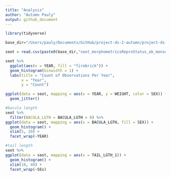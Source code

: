 ```yaml
---
title: "Analysis"
author: "Autumn Pauly"
output: github_document
---
```


```r
library(tidyverse)
```

```r
base_dir="/Users/pauly/Documents/GitHub/project-ds-2-autumn/project-ds-2-autumn/data/"

seot = read.csv(paste0(base_dir,"seot_morphometricsReproStatus_ak_monson.csv"),h=T)
```

```r
seot %>% 
  ggplot(aes(x = YEAR, fill = "firebrick")) +
  geom_histogram(binwidth = 1) + 
  labs(title = "Count of Observations Per Year",
       x = "Year", 
       y = "Count")
```

```r
ggplot(data = seot, mapping = aes(x = YEAR, y = WEIGHT, color = SEX)) + 
  geom_jitter()

#bacula length
seot %>% 
  filter(BACULA_LGTH = BACULA_LGTH > 0) %>% 
ggplot(data = seot, mapping = aes(x = BACULA_LGTH, fill = SEX)) + 
  geom_histogram() + 
  xlim(5, 20) + 
  facet_wrap(~YEAR)
```


``` r
#tail length
seot %>% 
ggplot(data = seot, mapping = aes(x = TAIL_LGTH_1)) + 
  geom_histogram() + 
  xlim(10, 40) + 
  facet_wrap(~SEx)
```

